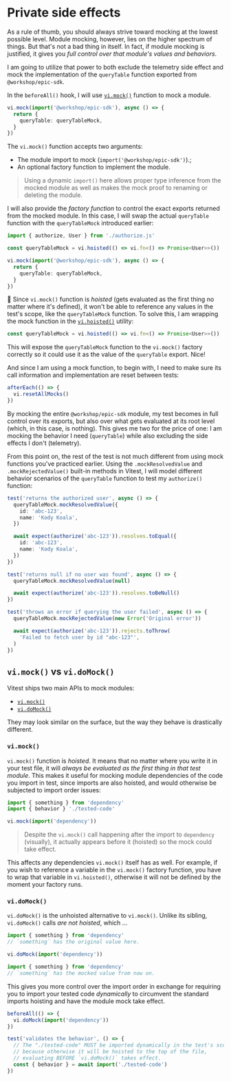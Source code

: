 # Private side effects

<EpicVideo url="https://www.epicweb.dev/workshops/mocking-techniques-in-vitest/modules/private-side-effects/solution" />

As a rule of thumb, you should always strive toward mocking at the lowest possible level. Module mocking, however, lies on the higher spectrum of things. But that's not a bad thing in itself. In fact, if module mocking is justified, it gives you _full control over that module's values and behaviors_.

I am going to utilize that power to both exclude the telemetry side effect and mock the implementation of the `queryTable` function exported from `@workshop/epic-sdk`.

In the `beforeAll()` hook, I will use [`vi.mock()`](https://vitest.dev/api/vi.html#vi-mock) function to mock a module.

```ts filename=authorize.test.ts nonumber lines=1
vi.mock(import('@workshop/epic-sdk'), async () => {
  return {
    queryTable: queryTableMock,
  }
})
```

The `vi.mock()` function accepts two arguments:

- The module import to mock (`import('@workshop/epic-sdk')`).;
- An optional factory function to implement the module.

> Using a dynamic `import()` here allows proper type inference from the mocked module as well as makes the mock proof to renaming or deleting the module.

I will also provide the _factory function_ to control the exact exports returned from the mocked module. In this case, I will swap the actual `queryTable` function with the `queryTableMock` introduced earlier:

```ts filename=authorize.test.ts nonumber lines=3,7
import { authorize, User } from './authorize.js'

const queryTableMock = vi.hoisted(() => vi.fn<() => Promise<User>>())

vi.mock(import('@workshop/epic-sdk'), async () => {
  return {
    queryTable: queryTableMock,
  }
})
```

:owl: Since `vi.mock()` function is _hoisted_ (gets evaluated as the first thing no matter where it's defined), it won't be able to reference any values in the test's scope, like the `queryTableMock` function. To solve this, I am wrapping the mock function in the [`vi.hoisted()`](https://vitest.dev/api/vi.html#vi-hoisted) utility:

```ts filename=authorize.test.ts nonumber
const queryTableMock = vi.hoisted(() => vi.fn<() => Promise<User>>())
```

This will expose the `queryTableMock` function to the `vi.mock()` factory correctly so it could use it as the value of the `queryTable` export. Nice!

And since I am using a mock function, to begin with, I need to make sure its call information and implementation are reset between tests:

```ts filename=authorize.test.ts nonumber lines=2
afterEach(() => {
  vi.resetAllMocks()
})
```

By mocking the entire `@workshop/epic-sdk` module, my test becomes in full control over its exports, but also over what gets evaluated at its root level (which, in this case, is nothing). This gives me two for the price of one: I am mocking the behavior I need (`queryTable`) while also excluding the side effects I don't (telemetry).

From this point on, the rest of the test is not much different from using mock functions you've practiced earlier. Using the `.mockResolvedValue` and `.mockRejectedValue()` built-in methods in Vitest, I will model different behavior scenarios of the `queryTable` function to test my `authorize()` function:

```ts filename=authorize.test.ts nonumber lines=2-5,14,20
test('returns the authorized user', async () => {
  queryTableMock.mockResolvedValue({
    id: 'abc-123',
    name: 'Kody Koala',
  })

  await expect(authorize('abc-123')).resolves.toEqual({
    id: 'abc-123',
    name: 'Kody Koala',
  })
})

test('returns null if no user was found', async () => {
  queryTableMock.mockResolvedValue(null)

  await expect(authorize('abc-123')).resolves.toBeNull()
})

test('throws an error if querying the user failed', async () => {
  queryTableMock.mockRejectedValue(new Error('Original error'))

  await expect(authorize('abc-123')).rejects.toThrow(
    'Failed to fetch user by id "abc-123"',
  )
})
```

## `vi.mock()` vs `vi.doMock()`

Vitest ships two main APIs to mock modules:

- [`vi.mock()`](https://vitest.dev/api/vi.html#vi-mock)
- [`vi.doMock()`](https://vitest.dev/api/vi.html#vi-domock)

They may look similar on the surface, but the way they behave is drastically different.

### `vi.mock()`

`vi.mock()` function is _hoisted_. It means that no matter where you write it in your test file, it will _always be evaluated as the first thing in that test module_. This makes it useful for mocking module dependencies of the code you import in test, since imports are also hoisted, and would otherwise be subjected to import order issues:

```ts lines=4
import { something } from 'dependency'
import { behavior } './tested-code'

vi.mock(import('dependency'))
```

> Despite the `vi.mock()` call happening after the import to `dependency` (visually), it actually appears before it (hoisted) so the mock could take effect.

This affects any dependencies `vi.mock()` itself has as well. For example, if you wish to reference a variable in the `vi.mock()` factory function, you have to wrap that variable in `vi.hoisted()`, otherwise it will not be defined by the moment your factory runs.

### `vi.doMock()`

`vi.doMock()` is the unhoisted alternative to `vi.mock()`. Unlike its sibling, `vi.doMock()` calls _are not hoisted_, which ...

```ts lines=4
import { something } from 'dependency'
// `something` has the original value here.

vi.doMock(import('dependency'))

import { something } from 'dependency'
// `something` has the mocked value from now on.
```

This gives you more control over the import order in exchange for requiring you to import your tested code _dynamically_ to circumvent the standard imports hoisting and have the module mock take effect.

```ts lines=9
beforeAll(() => {
  vi.doMock(import('dependency'))
})

test('validates the behavior', () => {
  // The "./tested-code" MUST be imported dynamically in the test's scope
  // because otherwise it will be hoisted to the top of the file,
  // evaluating BEFORE `vi.doMock()` takes effect.
  const { behavior } = await import('./tested-code')
})
```
